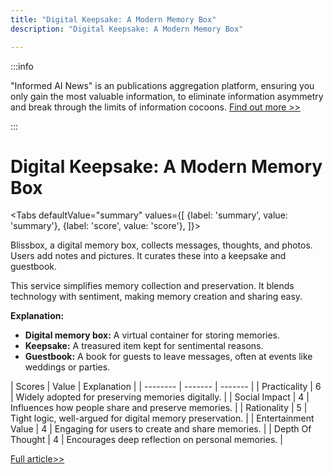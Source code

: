 ```yaml
---
title: "Digital Keepsake: A Modern Memory Box"
description: "Digital Keepsake: A Modern Memory Box"

---
```



:::info

"Informed AI News" is an publications aggregation platform, ensuring you only gain the most valuable information, to eliminate information asymmetry and break through the limits of information cocoons.  [Find out more >>](/)

:::

# Digital Keepsake: A Modern Memory Box


<Tabs
	defaultValue="summary"
	values={[
	{label: 'summary', value: 'summary'},
	{label: 'score', value: 'score'},
]}>
<TabItem value="summary">


Blissbox, a digital memory box, collects messages, thoughts, and photos. Users add notes and pictures. It curates these into a keepsake and guestbook.

This service simplifies memory collection and preservation. It blends technology with sentiment, making memory creation and sharing easy.

**Explanation:**
- **Digital memory box:** A virtual container for storing memories.
- **Keepsake:** A treasured item kept for sentimental reasons.
- **Guestbook:** A book for guests to leave messages, often at events like weddings or parties.
</TabItem>
<TabItem value="score">
	| Scores     | Value   | Explanation |
	| -------- | ------- | ------- |
	| Practicality  | 6    | Widely adopted for preserving memories digitally.    |
	| Social Impact | 4     | Influences how people share and preserve memories.    |
	| Rationality    | 5    | Tight logic, well-argued for digital memory preservation.    |
	| Entertainment Value    | 4    | Engaging for users to create and share memories.    |
	| Depth Of Thought    | 4    | Encourages deep reflection on personal memories.    |
</TabItem>
</Tabs>

[Full article>>](https://www.producthunt.com/posts/blissbox)
